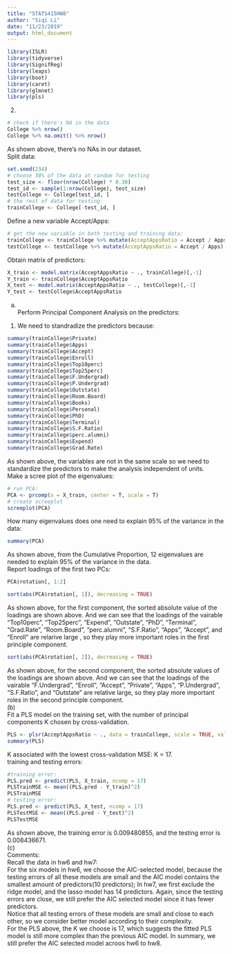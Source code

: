 ```yaml
---
title: "STATS415HW8"
author: "Siqi Li"
date: "11/23/2019"
output: html_document
---
```

```r
library(ISLR)
library(tidyverse)
library(SignifReg)
library(leaps)
library(boot)
library(caret)
library(glmnet)
library(pls)
```
2. <br>
```r
# check if there's NA in the data
College %>% nrow()
College %>% na.omit() %>% nrow()
```
As shown above, there's no NAs in our dataset. <br>
Split data:<br>
```r
set.seed(234)
# choose 30% of the data at random for testing
test_size <- floor(nrow(College) * 0.30)
test_id <- sample(1:nrow(College), test_size)
testCollege <- College[test_id, ]
# the rest of data for testing:
trainCollege <- College[-test_id, ]
```
Define a new variable Accept/Apps: <br>
```r
# get the new variable in both testing and training data:
trainCollege <- trainCollege %>% mutate(AcceptAppsRatio = Accept / Apps)
testCollege <- testCollege %>% mutate(AcceptAppsRatio = Accept / Apps)
```
Obtain matrix of predictors: <br>
```r
X_train <- model.matrix(AcceptAppsRatio ~ ., trainCollege)[,-1]
Y_train <- trainCollege$AcceptAppsRatio
X_test <- model.matrix(AcceptAppsRatio ~ ., testCollege)[,-1]
Y_test <- testCollege$AcceptAppsRatio
```
(a) <br>
Perform Principal Component Analysis on the predictors:<br>
(1) We need to standradize the predictors because: <br>
```r
summary(trainCollege$Private)
summary(trainCollege$Apps)
summary(trainCollege$Accept)
summary(trainCollege$Enroll)
summary(trainCollege$Top10perc)
summary(trainCollege$Top25perc)
summary(trainCollege$F.Undergrad)
summary(trainCollege$P.Undergrad)
summary(trainCollege$Outstate)
summary(trainCollege$Room.Board)
summary(trainCollege$Books)
summary(trainCollege$Personal)
summary(trainCollege$PhD)
summary(trainCollege$Terminal)
summary(trainCollege$S.F.Ratio)
summary(trainCollege$perc.alumni)
summary(trainCollege$Expend)
summary(trainCollege$Grad.Rate)
```
As shown above, the variables are not in the same scale so we need to standardize the predictors to make the analysis independent of units.<br>
Make a scree plot of the eigenvalues:<br>
```r
# run PCA:
PCA <- prcomp(x = X_train, center = T, scale = T)
# create screeplot
screeplot(PCA)
```
How many eigenvalues does one need to explain 95% of the variance in the data: <br>
```r
summary(PCA)
```
As shown above, from the Cumulative Proportion, 12 eigenvalues are needed to explain 95% of the variance in the data. <br>
Report loadings of the first two PCs: <br>
```r
PCA$rotation[, 1:2]
```
```r
sort(abs(PCA$rotation[, 1]), decreasing = TRUE)
```
As shown above, for the first component, the sorted absolute value of the loadings are shown above. And we can see that the loadings of the vairable "Top10perc", "Top25perc", "Expend", "Outstate", "PhD ", "Terminal", "Grad.Rate", "Room.Board", "perc.alumni", "S.F.Ratio", "Apps", "Accept", and "Enroll" are relarive large , so they play more important roles in the first principle component.<br>
```r
sort(abs(PCA$rotation[, 2]), decreasing = TRUE)
```
As shown above, for the second component, the sorted absolute values of the loadings are shown above. And we can see that the loadings of the vairable "F.Undergrad", "Enroll", "Accept", "Private", "Apps", "P.Undergrad", "S.F.Ratio", and "Outstate" are relative large, so they play more important roles in the second principle component. <br>
(b)<br>
Fit a PLS model on the training set, with the number of principal components K chosen by cross-validation. <br>
```r
PLS <- plsr(AcceptAppsRatio ~ ., data = trainCollege, scale = TRUE, validation = "CV" )
summary(PLS)
```
K associated with the lowest cross-validation MSE: K = 17. <br>
training and testing errors: <br>
```r
#training error:
PLS.pred <- predict(PLS, X_train, ncomp = 17) 
PLSTrainMSE <- mean((PLS.pred - Y_train)^2)
PLSTrainMSE
# testing error:
PLS.pred <- predict(PLS, X_test, ncomp = 17) 
PLSTestMSE <- mean((PLS.pred - Y_test)^2)
PLSTestMSE
```
As shown above, the training error is 0.009480855, and the testing error is 0.008436671. <br>
(c)<br>
Comments: <br>
Recall the data in hw6 and hw7: <br>
For the six models in hw6, we choose the AIC-selected model, because the testing errors of all these models are small and the AIC model contains the smallest amount of predictors(10 predictors); 
In hw7, we first exclude the ridge model, and the lasso model has 14 predictors. Again, since the testing errors are close, we still prefer the AIC selected model since it has fewer predictors.<br>
Notice that all testing errors of these models are small and close to each other, so we consider better model according to their complexity. <br>
For the PLS above, the K we choose is 17, which suggests the fitted PLS model is still more complex than the previous AIC model. In summary, we still prefer the AIC selected model acroos hw6 to hw8. <br>




